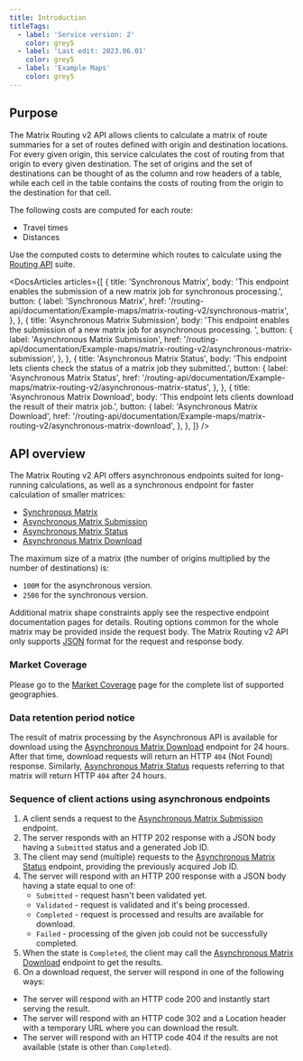 ```yaml
---
title: Introduction
titleTags:
  - label: 'Service version: 2'
    color: grey5
  - label: 'Last edit: 2023.06.01'
    color: grey5
  - label: 'Example Maps'
    color: grey5
---
```


## Purpose  

The Matrix Routing v2 API allows clients to calculate a matrix of route summaries for a set of routes defined with origin and destination locations. For every given origin, this service calculates the cost of routing from that origin to every given destination. The set of origins and the set of destinations can be thought of as the column and row headers of a table, while each cell in the table contains the costs of routing from the origin to the destination for that cell.  

The following costs are computed for each route:  

- Travel times
- Distances

Use the computed costs to determine which routes to calculate using the  [Routing API](/routing-api/documentation/Example-maps/product-information/introduction)  suite.

<DocsArticles
  articles={[
    {
      title: 'Synchronous Matrix',
      body: 'This endpoint enables the submission of a new matrix job for synchronous processing.',
      button: {
        label: 'Synchronous Matrix',
        href: '/routing-api/documentation/Example-maps/matrix-routing-v2/synchronous-matrix',
      },
    },
    {
      title: 'Asynchronous Matrix Submission',
      body: 'This endpoint enables the submission of a new matrix job for asynchronous processing. ',
      button: {
        label: 'Asynchronous Matrix Submission',
        href: '/routing-api/documentation/Example-maps/matrix-routing-v2/asynchronous-matrix-submission',
      },
    },
    {
      title: 'Asynchronous Matrix Status',
      body: 'This endpoint lets clients check the status of a matrix job they submitted.',
      button: {
        label: 'Asynchronous Matrix Status',
        href: '/routing-api/documentation/Example-maps/matrix-routing-v2/asynchronous-matrix-status',
      },
    },
    {
      title: 'Asynchronous Matrix Download',
      body: 'This endpoint lets clients download the result of their matrix job.',
      button: {
        label: 'Asynchronous Matrix Download',
        href: '/routing-api/documentation/Example-maps/matrix-routing-v2/asynchronous-matrix-download',
      },
    },
  ]}
/>

## API overview

The Matrix Routing v2 API offers asynchronous endpoints suited for long-running calculations, as well as a synchronous endpoint for faster calculation of smaller matrices:

-  [Synchronous Matrix](/routing-api/documentation/Example-maps/matrix-routing-v2/synchronous-matrix)
-  [Asynchronous Matrix Submission](/routing-api/documentation/Example-maps/matrix-routing-v2/asynchronous-matrix-submission)
-  [Asynchronous Matrix Status](/routing-api/documentation/Example-maps/matrix-routing-v2/asynchronous-matrix-status)
-  [Asynchronous Matrix Download](/routing-api/documentation/Example-maps/matrix-routing-v2/asynchronous-matrix-download)

The maximum size of a matrix (the number of origins multiplied by the number of destinations) is:

- `100M` for the asynchronous version.
- `2500` for the synchronous version.

Additional matrix shape constraints apply see the respective endpoint documentation pages for details. Routing options common for the whole matrix may be provided inside the request body. The Matrix Routing v2 API only supports  [JSON](https://tools.ietf.org/html/rfc8259)  format for the request and response body.

### Market Coverage

Please go to the [Market Coverage](https://developer.Example.com/routing-api/documentation/Example-maps/product-information/market-coverage) page for the complete list of supported geographies.

### Data retention period notice

The result of matrix processing by the Asynchronous API is available for download using the [Asynchronous Matrix Download](/routing-api/documentation/Example-maps/matrix-routing-v2/asynchronous-matrix-download) endpoint for 24 hours.
After that time, download requests will return an HTTP `404` (Not Found) response.
Similarly, [Asynchronous Matrix Status](/routing-api/documentation/Example-maps/matrix-routing-v2/asynchronous-matrix-status) requests referring to that matrix will return HTTP `404` after 24 hours.

### Sequence of client actions using asynchronous endpoints

1. A client sends a request to the  [Asynchronous Matrix Submission](/routing-api/documentation/Example-maps/matrix-routing-v2/asynchronous-matrix-submission)  endpoint.
2. The server responds with an HTTP 202 response with a JSON body having a `Submitted` status and a generated Job ID.
3. The client may send (multiple) requests to the  [Asynchronous Matrix Status](/routing-api/documentation/Example-maps/matrix-routing-v2/asynchronous-matrix-status)  endpoint, providing the previously acquired Job ID.
4. The server will respond with an HTTP 200 response with a JSON body having a state equal to one of:
   - `Submitted` - request hasn't been validated yet.
   - `Validated` - request is validated and it's being processed.
   - `Completed` - request is processed and results are available for download.
   - `Failed` - processing of the given job could not be successfully completed.
5. When the state is  `Completed`, the client may call the  [Asynchronous Matrix Download](/routing-api/documentation/Example-maps/matrix-routing-v2/asynchronous-matrix-download)  endpoint to get the results.
6. On a download request, the server will respond in one of the following ways:
  - The server will respond with an HTTP code 200 and instantly start serving the result.
  - The server will respond with an HTTP code 302 and a Location header with a temporary URL where you can download the result.
  - The server will respond with an HTTP code 404 if the results are not available (state is other than `Completed`).

